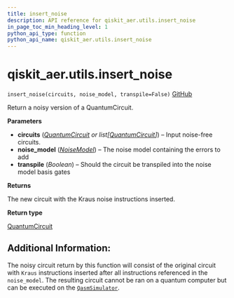 ```yaml
---
title: insert_noise
description: API reference for qiskit_aer.utils.insert_noise
in_page_toc_min_heading_level: 1
python_api_type: function
python_api_name: qiskit_aer.utils.insert_noise
---
```


# qiskit\_aer.utils.insert\_noise

<span id="qiskit_aer.utils.insert_noise" />

`insert_noise(circuits, noise_model, transpile=False)` [GitHub](https://github.com/qiskit/qiskit-aer/tree/stable/0.12/qiskit_aer/utils/noise_model_inserter.py "view source code")

Return a noisy version of a QuantumCircuit.

**Parameters**

*   **circuits** ([*QuantumCircuit*](qiskit.circuit.QuantumCircuit "qiskit.circuit.QuantumCircuit") *or list\[*[*QuantumCircuit*](qiskit.circuit.QuantumCircuit "qiskit.circuit.QuantumCircuit")*]*) – Input noise-free circuits.
*   **noise\_model** ([*NoiseModel*](qiskit_aer.noise.NoiseModel "qiskit_aer.noise.NoiseModel")) – The noise model containing the errors to add
*   **transpile** (*Boolean*) – Should the circuit be transpiled into the noise model basis gates

**Returns**

The new circuit with the Kraus noise instructions inserted.

**Return type**

[QuantumCircuit](qiskit.circuit.QuantumCircuit "qiskit.circuit.QuantumCircuit")

## Additional Information:

The noisy circuit return by this function will consist of the original circuit with `Kraus` instructions inserted after all instructions referenced in the `noise_model`. The resulting circuit cannot be ran on a quantum computer but can be executed on the [`QasmSimulator`](qiskit_aer.QasmSimulator "qiskit_aer.QasmSimulator").

